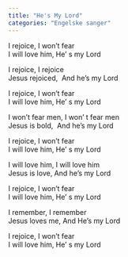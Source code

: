 ```yaml
---
title: "He's My Lord"
categories: "Engelske sanger"
---
```


I rejoice, I won't fear  
I will love him, He' s my Lord

I rejoice, I rejoice  
Jesus rejoiced,  And he's my Lord

I rejoice, I won't fear  
I will love him, He' s my Lord

I won't fear men, I won' t fear men  
Jesus is bold,  And he's my Lord

I rejoice, I won't fear  
I will love him, He' s my Lord

I will love him, I will love him  
Jesus is love, And he's my Lord

I rejoice, I won't fear  
I will love him, He' s my Lord

I remember, I remember  
Jesus loves me, And He's my Lord

I rejoice, I won't fear  
I will love him, He' s my Lord
